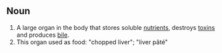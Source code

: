 ==Noun==
#A large organ in the body that stores soluble [[nutrient]]s, destroys [[toxins]] and produces [[bile]].
#This organ used as food: "chopped liver"; "liver pâté"